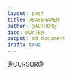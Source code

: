 ```yaml
---
layout: post
title: @BASENAME@
author: @AUTHOR@
date: @DATE@
output: md_document
draft: true
---
```


@CURSOR@
